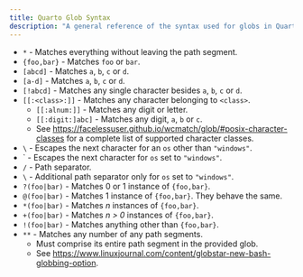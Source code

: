 ```yaml
---
title: Quarto Glob Syntax
description: "A general reference of the syntax used for globs in Quarto."
---
```


-   `*` - Matches everything without leaving the path segment.
-   `{foo,bar}` - Matches `foo` or `bar`.
-   `[abcd]` - Matches `a`, `b`, `c` or `d`.
-   `[a-d]` - Matches `a`, `b`, `c` or `d`.
-   `[!abcd]` - Matches any single character besides `a`, `b`, `c` or `d`.
-   `[[:<class>:]]` - Matches any character belonging to `<class>`.
    -   `[[:alnum:]]` - Matches any digit or letter.
    -   `[[:digit:]abc]` - Matches any digit, `a`, `b` or `c`.
    -   See <https://facelessuser.github.io/wcmatch/glob/#posix-character-classes> for a complete list of supported character classes.
-   `\` - Escapes the next character for an `os` other than `"windows"`.
-   \` - Escapes the next character for `os` set to `"windows"`.
-   `/` - Path separator.
-   `\` - Additional path separator only for `os` set to `"windows"`.
-   `?(foo|bar)` - Matches 0 or 1 instance of `{foo,bar}`.
-   `@(foo|bar)` - Matches 1 instance of `{foo,bar}`. They behave the same.
-   `*(foo|bar)` - Matches *n* instances of `{foo,bar}`.
-   `+(foo|bar)` - Matches *n \> 0* instances of `{foo,bar}`.
-   `!(foo|bar)` - Matches anything other than `{foo,bar}`.
-   `**` - Matches any number of any path segments.
    -   Must comprise its entire path segment in the provided glob.
    -   See <https://www.linuxjournal.com/content/globstar-new-bash-globbing-option>.

